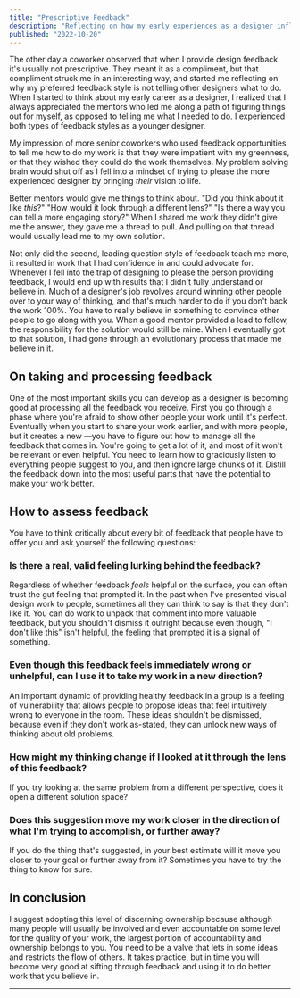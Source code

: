 ```yaml
---
title: "Prescriptive Feedback"
description: "Reflecting on how my early experiences as a designer influenced my feedback style."
published: "2022-10-20"
---
```


The other day a coworker observed that when I provide design feedback it's usually not prescriptive. They meant it as a compliment, but that compliment struck me in an interesting way, and started me reflecting on why my preferred feedback style is not telling other designers what to do. When I started to think about my early career as a designer, I realized that I always appreciated the mentors who led me along a path of figuring things out for myself, as opposed to telling me what I needed to do. I experienced both types of feedback styles as a younger designer.

My impression of more senior coworkers who used feedback opportunities to tell me how to do my work is that they were impatient with my greenness, or that they wished they could do the work themselves. My problem solving brain would shut off as I fell into a mindset of trying to please the more experienced designer by bringing _their_ vision to life.

Better mentors would give me things to think about. "Did you think about it like _this_?" "How would it look through a different lens?" "Is there a way you can tell a more engaging story?" When I shared me work they didn't give me the answer, they gave me a thread to pull. And pulling on that thread would usually lead me to my own solution.

Not only did the second, leading question style of feedback teach me more, it resulted in work that I had confidence in and could advocate for. Whenever I fell into the trap of designing to please the person providing feedback, I would end up with results that I didn't fully understand or believe in. Much of a designer's job revolves around winning other people over to your way of thinking, and that's much harder to do if you don't back the work 100%. You have to really believe in something to convince other people to go along with you. When a good mentor provided a lead to follow, the responsibility for the solution would still be mine. When I eventually got to that solution, I had gone through an evolutionary process that made me believe in it.

## On taking and processing feedback

One of the most important skills you can develop as a designer is becoming good at processing all the feedback you receive. First you go through a phase where you're afraid to show other people your work until it's perfect. Eventually when you start to share your work earlier, and with more people, but it creates a new —you have to figure out how to manage all the feedback that comes in. You're going to get a lot of it, and most of it won't be relevant or even helpful. You need to learn how to graciously listen to everything people suggest to you, and then ignore large chunks of it. Distill the feedback down into the most useful parts that have the potential to make your work better.

## How to assess feedback

You have to think critically about every bit of feedback that people have to offer you and ask yourself the following questions:

### Is there a real, valid feeling lurking behind the feedback?

Regardless of whether feedback _feels_ helpful on the surface, you can often trust the gut feeling that prompted it. In the past when I've presented visual design work to people, sometimes all they can think to say is that they don't like it. You can do work to unpack that comment into more valuable feedback, but you shouldn't dismiss it outright because even though, "I don't like this" isn't helpful, the feeling that prompted it is a signal of something.

### Even though this feedback feels immediately wrong or unhelpful, can I use it to take my work in a new direction?

An important dynamic of providing healthy feedback in a group is a feeling of vulnerability that allows people to propose ideas that feel intuitively wrong to everyone in the room. These ideas shouldn't be dismissed, because even if they don't work as-stated, they can unlock new ways of thinking about old problems.

### How might my thinking change if I looked at it through the lens of this feedback?

If you try looking at the same problem from a different perspective, does it open a different solution space?

### Does this suggestion move my work closer in the direction of what I'm trying to accomplish, or further away?

If you do the thing that's suggested, in your best estimate will it move you closer to your goal or further away from it? Sometimes you have to try the thing to know for sure.

## In conclusion

I suggest adopting this level of discerning ownership because although many people will usually be involved and even accountable on some level for the quality of your work, the largest portion of accountability and ownership belongs to you. You need to be a valve that lets in some ideas and restricts the flow of others. It takes practice, but in time you will become very good at sifting through feedback and using it to do better work that you believe in.

---